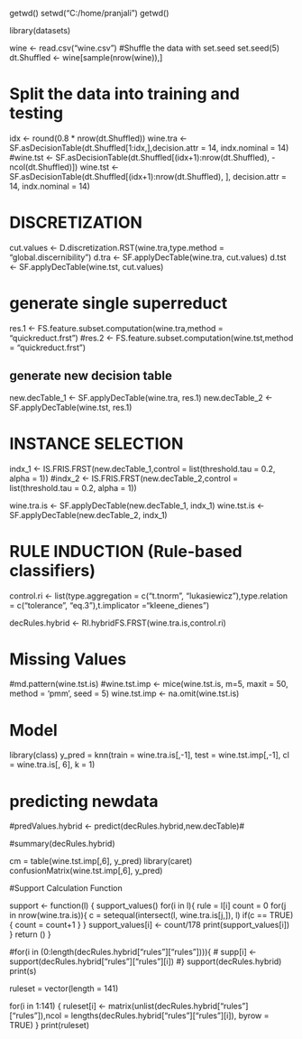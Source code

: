 getwd()
setwd("C:/home/pranjali")
getwd()

library(datasets)

wine <- read.csv("wine.csv")
#Shuffle the data with set.seed
set.seed(5)
dt.Shuffled <- wine[sample(nrow(wine)),]

# Split the data into training and testing
idx <- round(0.8 * nrow(dt.Shuffled))
wine.tra <-SF.asDecisionTable(dt.Shuffled[1:idx,],decision.attr = 14, indx.nominal = 14)
#wine.tst <- SF.asDecisionTable(dt.Shuffled[(idx+1):nrow(dt.Shuffled), -ncol(dt.Shuffled)])
wine.tst <- SF.asDecisionTable(dt.Shuffled[(idx+1):nrow(dt.Shuffled), ], decision.attr = 14, indx.nominal = 14)

# DISCRETIZATION
cut.values <- D.discretization.RST(wine.tra,type.method = "global.discernibility")
d.tra <- SF.applyDecTable(wine.tra, cut.values)
d.tst <- SF.applyDecTable(wine.tst, cut.values)

# generate single superreduct
res.1 <- FS.feature.subset.computation(wine.tra,method = "quickreduct.frst") 
#res.2 <- FS.feature.subset.computation(wine.tst,method = "quickreduct.frst")

## generate new decision table
new.decTable_1 <- SF.applyDecTable(wine.tra, res.1)
new.decTable_2 <- SF.applyDecTable(wine.tst, res.1)

# INSTANCE SELECTION
indx_1 <- IS.FRIS.FRST(new.decTable_1,control = list(threshold.tau = 0.2, alpha = 1))
#indx_2 <- IS.FRIS.FRST(new.decTable_2,control = list(threshold.tau = 0.2, alpha = 1))

wine.tra.is <- SF.applyDecTable(new.decTable_1, indx_1)
wine.tst.is <- SF.applyDecTable(new.decTable_2, indx_1)


# RULE INDUCTION (Rule-based classifiers)
control.ri <- list(type.aggregation = c("t.tnorm", "lukasiewicz"),type.relation = c("tolerance", "eq.3"),t.implicator ="kleene_dienes")

decRules.hybrid <- RI.hybridFS.FRST(wine.tra.is,control.ri)

# Missing Values
#md.pattern(wine.tst.is) 
#wine.tst.imp <- mice(wine.tst.is, m=5, maxit = 50, method = 'pmm', seed = 5)
wine.tst.imp <- na.omit(wine.tst.is)


# Model
library(class)
y_pred = knn(train = wine.tra.is[,-1], test = wine.tst.imp[,-1], cl = wine.tra.is[, 6], k = 1)

# predicting newdata
#predValues.hybrid <- predict(decRules.hybrid,new.decTable)#

#summary(decRules.hybrid)

cm = table(wine.tst.imp[,6], y_pred)
library(caret)
confusionMatrix(wine.tst.imp[,6], y_pred)

#Support Calculation Function


support <- function(l) {
  support_values()
  for(i in l){
    rule = l[i]
    count = 0
    for(j in nrow(wine.tra.is)){
      c = setequal(intersect(l, wine.tra.is[j,]), l)
      if(c == TRUE) { 
      count = count+1
      }
    }
    support_values[i] <- count/178
    print(support_values[i])
  }
  return ()
}



#for(i in (0:length(decRules.hybrid["rules"]["rules"]))){
#  supp[i] <- support(decRules.hybrid["rules"]["rules"][i])
#}
support(decRules.hybrid)
print(s)

ruleset = vector(length = 141)

for(i in 1:141) {
 ruleset[i] <- matrix(unlist(decRules.hybrid["rules"]["rules"]),ncol = lengths(decRules.hybrid["rules"]["rules"][i]), byrow = TRUE)
}
print(ruleset)



